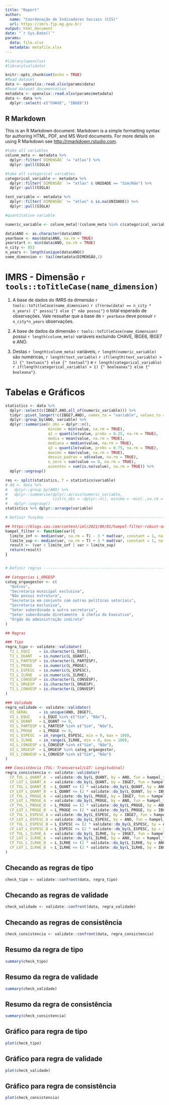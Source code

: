 ```yaml
---
title: "Report"
author: 
  name: "Coordenação de Indicadores Sociais (CIS)"
  url: https://imrs.fjp.mg.gov.br/
output: html_document
date: "`r Sys.Date()`"
params:
  data: file.xlsx
  metadata: metafile.xlsx
---
```


```r
#library(openxlsx)
#library(validate)

knitr::opts_chunk$set(echo = TRUE)
#Read dataset
data <- openxlsx::read.xlsx(params$data)
#Read dataset documentation
metadata <- openxlsx::read.xlsx(params$metadata)
data <- data %>%  
  dplyr::select(-c("CHAVE", "IBGE6"))


```

## R Markdown

This is an R Markdown document. Markdown is a simple formatting syntax for authoring HTML, PDF, and MS Word documents. For more details on using R Markdown see <http://rmarkdown.rstudio.com>.


```r
#take all variables
colunm_meta <- metadata %>% 
  dplyr::filter(`DIMENSÃO` != "atlas") %>% 
  dplyr::pull(SIGLA)

#take all categorical variables
categorical_variable <- metadata %>% 
  dplyr::filter(`DIMENSÃO` != "atlas" & UNIDADE == "Sim/Não") %>% 
  dplyr::pull(SIGLA)

text_variable <- metadata %>% 
  dplyr::filter(`DIMENSÃO` != "atlas" & is.na(UNIDADE)) %>%   
  dplyr::pull(SIGLA)

#quantitative variable

numeric_variable <- colunm_meta[!(colunm_meta %in% c(categorical_variable,text_variable)) ] 

```

```r
data$ANO <- as.character(data$ANO)
yearbase <- max(data$ANO, na.rm = TRUE)
yearstart <- min(data$ANO, na.rm = TRUE)
n_city <- 853
n_years <- length(unique(data$ANO))
name_dimension <- tail(metadata$DIMENSÃO,1)
```

# IMRS - Dimensão `r tools::toTitleCase(name_dimension)`

1.  A base de dados do IMRS da dimensão `r tools::toTitleCase(name_dimension)` `r if(nrow(data) == n_city * n_years) {" possui"} else {" não possui"}` o total esperado de observações. Vale ressaltar que a base de `r yearbase` deve possuir `r n_city*n_years` observações.

2.  A base de dados da dimensão `r tools::toTitleCase(name_dimension)` possui `r length(colunm_meta)` variáveis excluindo CHAVE, IBGE6, IBGE7 e ANO.

3.  Destas `r length(colunm_meta)` variáveis, `r length(numeric_variable)` são numéricas, `r length(text_variable)` `r if(length(text_variable) > 1) {" textuais"} else {" textual"}` e `r length(categorical_variable)` `r if(length(categorical_variable) > 1) {" booleanas"} else {" booleana"}`.


# Tabelas e Gráficos
```r
statistics <- data %>% 
  dplyr::select(c(IBGE7,ANO,all_of(numeric_variable))) %>% 
  tidyr::pivot_longer(!c(IBGE7,ANO), names_to = "variable", values_to = "value") %>%
  dplyr::group_by(ANO, variable) %>%
  dplyr::summarise(n_obs = dplyr::n(),
                   minimo = min(value, na.rm = TRUE),
                   q1 = quantile(value, probs = 0.25, na.rm = TRUE),
                   media = mean(value, na.rm = TRUE),
                   mediana = median(value, na.rm = TRUE),
                   q3 = quantile(value, probs = 0.75, na.rm = TRUE),
                   maximo = max(value, na.rm = TRUE),
                   desvio_padrao = sd(value, na.rm = TRUE),
                   n_zero = sum(value == 0, na.rm = TRUE),
                   ausentes = sum(is.na(value), na.rm = TRUE)) %>% 
  dplyr::ungroup() 

res <- split(statistics, f = statistics$variable)
# dd <- data %>% 
#   dplyr::group_by(ANO) %>% 
#   dplyr::summarise(dplyr::across(numeric_variable,
#                    list(n_obs = ~dplyr::n(), minimo = ~min(.,na.rm = TRUE), media =  ~mean(., na.rm = TRUE), maximo = ~max(.,na.rm = TRUE) ) ) ) %>% 
#   dplyr::ungroup()
statistics %>% dplyr::arrange(variable)
```




```r
# Definir funções ---------------------------------------------------------

## https://blogs.sas.com/content/iml/2021/06/01/hampel-filter-robust-outliers.html
hampel_filter <- function(var){
  limite_inf <- median(var, na.rm = T) - 3 * mad(var, constant = 1, na.rm = T)
  limite_sup <- median(var, na.rm = T) + 3 * mad(var, constant = 1, na.rm = T)
  result <- (var < limite_inf | var > limite_sup)
  return(result)
}


# Definir regras ----------------------------------------------------------

## Categorias L_ORGESP
categ_orgaogestor <- c(
  "Outros",                                               
  "Secretaria municipal exclusiva",                       
  "Não possui estrutura",                                 
  "Secretaria em conjunto com outras políticas setoriais",
  "Secretaria exclusiva",                                 
  "Setor subordinado a outra secretaria",                 
  "Setor subordinado diretamente  à chefia do Executivo", 
  "Órgão da administração indireta"    
)

## Regras

### Tipo
regra_tipo <- validate::validator(
  TI_L_EQUI    = is.character(L_EQUI),
  TI_L_QUANT   = is.numeric(L_QUANT),
  TI_L_PARTESP = is.character(L_PARTESP),
  TI_L_PROGE   = is.numeric(L_PROGE),
  TI_L_ESPESC  = is.numeric(L_ESPESC),
  TI_L_ILRHE   = is.numeric(L_ILRHE),
  TI_L_CONSESP = is.character(L_CONSESP),
  TI_L_ORGESP  = is.character(L_ORGESP),
  TI_L_CONVESP = is.character(L_CONVESP)
)

### Validade
regra_validade <- validate::validator(
  VI_GERAL     = is_unique(ANO, IBGE7),
  VI_L_EQUI    = L_EQUI %in% c("Sim", "Não"),
  VI_L_QUANT   = L_QUANT >= 0,
  VI_L_PARTESP = L_PARTESP %in% c("Sim", "Não"),
  VI_L_PROGE   = L_PROGE >= 0,
  VI_L_ESPESC  = in_range(L_ESPESC, min = 0, max = 100),
  VI_L_ILRHE   = in_range(L_ILRHE, min = 0, max = 100),
  VI_L_CONSESP = L_CONSESP %in% c("Sim", "Não"),
  VI_L_ORGESP  = L_ORGESP %in% categ_orgaogestor,
  VI_L_CONVESP = L_CONVESP %in% c("Sim", "Não")
)

### Consistência (TVL: Transversal/LGT: Longitudinal)
regra_consistencia <- validate::validator(
  CF_TVL_L_QUANT_A  = validate::do_by(L_QUANT, by = ANO, fun = hampel_filter) == FALSE, # Comparação por ano
  CF_LGT_L_QUANT_A  = validate::do_by(L_QUANT, by = IBGE7, fun = hampel_filter) == FALSE, # Comparação por município
  CF_TVL_L_QUANT_B  = L_QUANT <= (2 * validate::do_by(L_QUANT, by = ANO, fun = mean, na.rm = T)),
  CF_LGT_L_QUANT_B  = L_QUANT <= (2 * validate::do_by(L_QUANT, by = IBGE7, fun = rollmean, k = 3, fill = NA, align = "right")),
  CF_TVL_L_PROGE_A  = validate::do_by(L_PROGE, by = IBGE7, fun = hampel_filter) == FALSE,
  CF_LGT_L_PROGE_A  = validate::do_by(L_PROGE, by = ANO, fun = hampel_filter) == FALSE,
  CF_TVL_L_PROGE_B  = L_PROGE <= (2 * validate::do_by(L_PROGE, by = ANO, fun = mean, na.rm = T)),
  CF_LGT_L_PROGE_B  = L_PROGE <= (2 * validate::do_by(L_PROGE, by = IBGE7, fun = rollmean, k = 3, fill = NA, align = "right")),
  CF_TVL_L_ESPESC_A = validate::do_by(L_ESPESC, by = IBGE7, fun = hampel_filter) == FALSE,
  CF_LGT_L_ESPESC_A = validate::do_by(L_ESPESC, by = ANO, fun = hampel_filter) == FALSE,
  CF_TVL_L_ESPESC_B = L_ESPESC <= (2 * validate::do_by(L_ESPESC, by = ANO, fun = mean, na.rm = T)),
  CF_LGT_L_ESPESC_B = L_ESPESC <= (2 * validate::do_by(L_ESPESC, by = IBGE7, fun = rollmean, k = 3, fill = NA, align = "right")),
  CF_TVL_L_ILRHE_A  = validate::do_by(L_ILRHE, by = IBGE7, fun = hampel_filter) == FALSE,
  CF_LGT_L_ILRHE_A  = validate::do_by(L_ILRHE, by = ANO, fun = hampel_filter) == FALSE,
  CF_TVL_L_ILRHE_B  = L_ILRHE <= (2 * validate::do_by(L_ILRHE, by = ANO, fun = mean, na.rm = T)),
  CF_LGT_L_ILRHE_B  = L_ILRHE <= (2 * validate::do_by(L_ILRHE, by = IBGE7, fun = rollmean, k = 3, fill = NA, align = "right"))
)


```

## Checando as regras de tipo
```r
check_tipo <- validate::confront(data, regra_tipo)

```

## Checando as regras de validade
```r
check_validade <- validate::confront(data, regra_validade)

```

## Checando as regras de consistência
```r
check_consistencia <- validate::confront(data, regra_consistencia)

```

## Resumo da regra de tipo

```r
summary(check_tipo)
```

## Resumo da regra de validade
```r
summary(check_validade)
```

## Resumo da regra de consistência
```r
summary(check_consistencia)
```


## Gráfico para regra de tipo 
```r
plot(check_tipo)
```

## Gráfico para regra de validade
```r
plot(check_validade)
```

## Gráfico para regra de consistência
```r
plot(check_consistencia)
```

